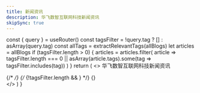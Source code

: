 ```yaml
---
title: 新闻资讯
description: 华飞数智互联网科技新闻资讯
skipSync: true
---
```



  const { query } = useRouter()
  const tagsFilter = !query.tag ? [] : asArray(query.tag)
  const allTags = extractRelevantTags(allBlogs)
  let articles = allBlogs
  if (tagsFilter.length > 0) {
    articles = articles.filter(
      article =>
        tagsFilter.length === 0 || asArray(article.tags).some(tag => tagsFilter.includes(tag))
    )
  }
  return (
    <>
      <HeroSection>
        <Heading>华飞数智互联网科技新闻资讯</Heading>
      </HeroSection>
      <div className="nextra-container">
        {/* <TagList tags={allTags} withCount asLink className="mb-20 mt-10" /> */}
        {/* {!tagsFilter.length && <Newsletter />} */}
        {<BlogCardList articles={articles} />}
      </div>
    </>
  )
}
